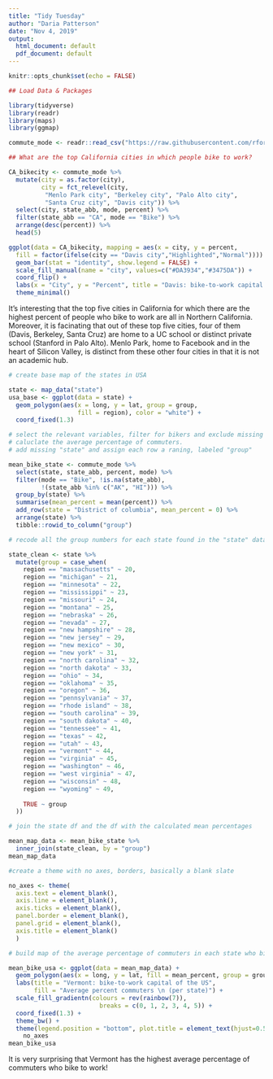 ---
title: "Tidy Tuesday"
author: "Daria Patterson"
date: "Nov 4, 2019"
output:
  html_document: default
  pdf_document: default
---

```{r setup, include=FALSE}
knitr::opts_chunk$set(echo = FALSE)
```

```{r data-packages}
## Load Data & Packages

library(tidyverse)
library(readr)
library(maps)
library(ggmap)

commute_mode <- readr::read_csv("https://raw.githubusercontent.com/rfordatascience/tidytuesday/master/data/2019/2019-11-05/commute.csv")
```


```{r CA-bike}
## What are the top California cities in which people bike to work?

CA_bikecity <- commute_mode %>%
  mutate(city = as.factor(city),
         city = fct_relevel(city, 
          "Menlo Park city", "Berkeley city", "Palo Alto city", 
          "Santa Cruz city", "Davis city")) %>%
  select(city, state_abb, mode, percent) %>%
  filter(state_abb == "CA", mode == "Bike") %>%
  arrange(desc(percent)) %>%
  head(5)
```

```{r CA-bike-plot}
ggplot(data = CA_bikecity, mapping = aes(x = city, y = percent, 
  fill = factor(ifelse(city == "Davis city","Highlighted","Normal")))) +
  geom_bar(stat = "identity", show.legend = FALSE) +
  scale_fill_manual(name = "city", values=c("#DA3934","#3475DA")) +
  coord_flip() +
  labs(x = "City", y = "Percent", title = "Davis: bike-to-work capital of California") +
  theme_minimal()
```

It's interesting that the top five cities in California for which there are the highest percent of people who bike to work are all in Northern California. Moreover, it is facinating that out of these top five cities, four of them (Davis, Berkeley, Santa Cruz) are home to a UC school or distinct private school (Stanford in Palo Alto). Menlo Park, home to Facebook and in the heart of Silicon Valley, is distinct from these other four cities in that it is not an academic hub. 


```{r map-usa}
# create base map of the states in USA

state <- map_data("state")
usa_base <- ggplot(data = state) + 
  geom_polygon(aes(x = long, y = lat, group = group, 
                   fill = region), color = "white") + 
  coord_fixed(1.3) 
```


```{r bike-map-data}
# select the relevant variables, filter for bikers and exclude missing data and states outside of contingent 48.
# caluclate the average percentage of commuters.
# add missing "state" and assign each row a raning, labeled "group"

mean_bike_state <- commute_mode %>%
  select(state, state_abb, percent, mode) %>%
  filter(mode == "Bike", !is.na(state_abb), 
         !(state_abb %in% c("AK", "HI"))) %>%
  group_by(state) %>%
  summarise(mean_percent = mean(percent)) %>%
  add_row(state = "District of columbia", mean_percent = 0) %>%
  arrange(state) %>%
  tibble::rowid_to_column("group")
````


```{r state-clean}
# recode all the group numbers for each state found in the "state" data

state_clean <- state %>%
  mutate(group = case_when(
    region == "massachusetts" ~ 20,
    region == "michigan" ~ 21,
    region == "minnesota" ~ 22,
    region == "mississippi" ~ 23,
    region == "missouri" ~ 24,
    region == "montana" ~ 25,
    region == "nebraska" ~ 26,
    region == "nevada" ~ 27,
    region == "new hampshire" ~ 28,
    region == "new jersey" ~ 29,
    region == "new mexico" ~ 30,
    region == "new york" ~ 31,
    region == "north carolina" ~ 32,
    region == "north dakota" ~ 33,
    region == "ohio" ~ 34,
    region == "oklahoma" ~ 35,
    region == "oregon" ~ 36,
    region == "pennsylvania" ~ 37,
    region == "rhode island" ~ 38,
    region == "south carolina" ~ 39,
    region == "south dakota" ~ 40,
    region == "tennessee" ~ 41,
    region == "texas" ~ 42,
    region == "utah" ~ 43,
    region == "vermont" ~ 44,
    region == "virginia" ~ 45,
    region == "washington" ~ 46,
    region == "west virginia" ~ 47,
    region == "wisconsin" ~ 48,
    region == "wyoming" ~ 49,
    
    TRUE ~ group
  ))

```


```{r mean-map-data}
# join the state df and the df with the calculated mean percentages

mean_map_data <- mean_bike_state %>%
  inner_join(state_clean, by = "group")
mean_map_data
```


```{r no-axes}
#create a theme with no axes, borders, basically a blank slate

no_axes <- theme(
  axis.text = element_blank(),
  axis.line = element_blank(),
  axis.ticks = element_blank(),
  panel.border = element_blank(),
  panel.grid = element_blank(),
  axis.title = element_blank()
  )
```


```{r mean-map}
# build map of the average percentage of commuters in each state who bike to work

mean_bike_usa <- ggplot(data = mean_map_data) +
  geom_polygon(aes(x = long, y = lat, fill = mean_percent, group = group), color = "white") +
  labs(title = "Vermont: bike-to-work capital of the US",
       fill = "Average percent commuters \n (per state)") +
  scale_fill_gradientn(colours = rev(rainbow(7)),
                         breaks = c(0, 1, 2, 3, 4, 5)) +
  coord_fixed(1.3) +
  theme_bw() +
  theme(legend.position = "bottom", plot.title = element_text(hjust=0.5)) +
    no_axes
mean_bike_usa
```

It is very surprising that Vermont has the highest average percentage of commuters who bike to work!




